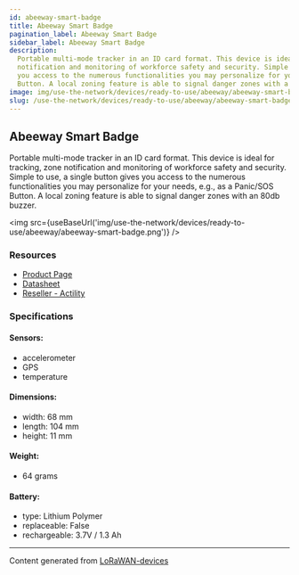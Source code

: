 ```yaml
---
id: abeeway-smart-badge
title: Abeeway Smart Badge
pagination_label: Abeeway Smart Badge
sidebar_label: Abeeway Smart Badge
description:
  Portable multi-mode tracker in an ID card format. This device is ideal for tracking, zone
  notification and monitoring of workforce safety and security. Simple to use, a single button gives
  you access to the numerous functionalities you may personalize for your needs, e.g. as a Panic/SOS
  Button. A local zoning feature is able to signal danger zones with a 80db buzzer
image: img/use-the-network/devices/ready-to-use/abeeway/abeeway-smart-badge.png
slug: /use-the-network/devices/ready-to-use/abeeway/abeeway-smart-badge
---
```



## Abeeway Smart Badge

Portable multi-mode tracker in an ID card format. This device is ideal for tracking, zone
notification and monitoring of workforce safety and security. Simple to use, a single button gives
you access to the numerous functionalities you may personalize for your needs, e.g., as a Panic/SOS
Button. A local zoning feature is able to signal danger zones with an 80db buzzer.

<img src={useBaseUrl('img/use-the-network/devices/ready-to-use/abeeway/abeeway-smart-badge.png')} />

### Resources

- [Product Page](https://www.abeeway.com/smart-badge/)
- [Datasheet](https://www.abeeway.com/wp-content/uploads/2023/05/Abeeway_Badge-data-sheet_2022-v3.1B.pdf)
- [Reseller - Actility](https://market.thingpark.com/abeeway-smart-badge.html)

### Specifications

#### Sensors:

- accelerometer
- GPS
- temperature

#### Dimensions:

- width: 68 mm
- length: 104 mm
- height: 11 mm

#### Weight:

- 64 grams

#### Battery:

- type: Lithium Polymer
- replaceable: False
- rechargeable: 3.7V / 1.3 Ah

---

Content generated from [LoRaWAN-devices](https://github.com/TheThingsNetwork/lorawan-devices)
